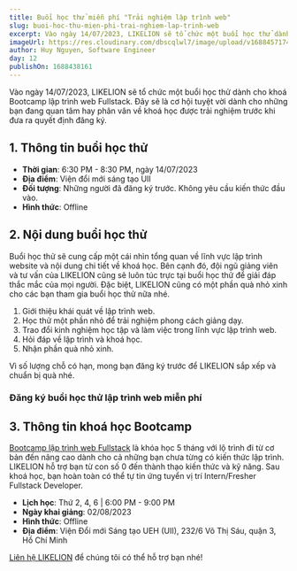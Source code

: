 ```yaml
---
title: Buổi học thử miễn phí "Trải nghiệm lập trình web"
slug: buoi-hoc-thu-mien-phi-trai-nghiem-lap-trinh-web
excerpt: Vào ngày 14/07/2023, LIKELION sẽ tổ chức một buổi học thử dành cho khoá Bootcamp lập trình web Fullstack. Đây sẽ là cơ hội tuyệt vời dành cho những bạn đang quan tâm hay phân vân về khoá học được trải nghiệm trước khi đưa ra quyết định đăng ký.
imageUrl: https://res.cloudinary.com/dbscqlwl7/image/upload/v1688457174/blogs/buoi-hoc-thu-mien-phi-trai-nghiem-lap-trinh-web/Blog_Banner_2_hnqkbu.png
author: Huy Nguyen, Software Engineer
day: 12
publishOn: 1688438161
---
```


Vào ngày 14/07/2023, LIKELION sẽ tổ chức một buổi học thử dành cho khoá Bootcamp lập trình web Fullstack. Đây sẽ là cơ hội tuyệt vời dành cho những bạn đang quan tâm hay phân vân về khoá học được trải nghiệm trước khi đưa ra quyết định đăng ký.

## 1. Thông tin buổi học thử

- **Thời gian**: 6:30 PM - 8:30 PM, ngày 14/07/2023
- **Địa điểm**: Viện đổi mới sáng tạo UII
- **Đối tượng**: Những người đã đăng ký trước. Không yêu cầu kiến thức đầu vào.
- **Hình thức**: Offline

## 2. Nội dung buổi học thử

Buổi học thử sẽ cung cấp một cái nhìn tổng quan về lĩnh vực lập trình website và nội dung chi tiết về khoá học. Bên cạnh đó, đội ngũ giảng viên và tư vấn của LIKELION cũng sẽ luôn túc trực tại buổi học thử để giải đáp thắc mắc của mọi người. Đặc biệt, LIKELION cũng có một phần quà nhỏ xinh cho các bạn tham gia buổi học thử nữa nhé.

1. Giới thiệu khái quát về lập trình web.
2. Học thử một phần nhỏ để trải nghiệm phong cách giảng dạy.
3. Trao đổi kinh nghiệm học tập và làm việc trong lĩnh vực lập trình web.
4. Hỏi đáp về lập trình và khoá học.
5. Nhận phần quà nhỏ xinh.

Vì số lượng chỗ có hạn, mong bạn đăng ký trước để LIKELION sắp xếp và chuẩn bị quà nhé.

### Đăng ký buổi học thử lập trình web miễn phí

<HereButton />

## 3. Thông tin khoá học Bootcamp

[Bootcamp lập trình web Fullstack](/courses/bootcamp-lap-trinh-web-fullstack) là khóa học 5 tháng với lộ trình đi từ cơ bản đến nâng cao dành cho cả những bạn chưa từng có kiến thức lập trình. LIKELION hỗ trợ bạn từ con số 0 đến thành thạo kiến thức và kỹ năng. Sau khoá học, bạn hoàn toàn có thể tự tin ứng tuyển vị trí Intern/Fresher Fullstack Developer.

- **Lịch học**: Thứ 2, 4, 6 | 6:00 PM - 9:00 PM
- **Ngày khai giảng**: 02/08/2023
- **Hình thức**: Offline
- **Địa điểm**: Viện Đổi mới Sáng tạo UEH (UII), 232/6 Võ Thị Sáu, quận 3, Hồ Chí Minh

[Liên hệ LIKELION](/contact) để chúng tôi có thể hỗ trợ bạn nhé!
